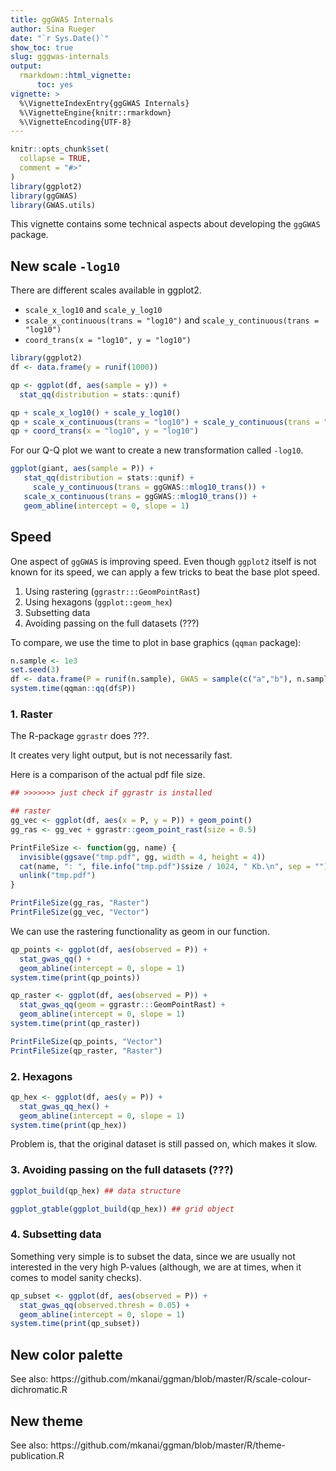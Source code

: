 ```yaml
---
title: ggGWAS Internals
author: Sina Rueger
date: "`r Sys.Date()`"
show_toc: true
slug: gggwas-internals
output: 
  rmarkdown::html_vignette:
      toc: yes
vignette: >
  %\VignetteIndexEntry{ggGWAS Internals}
  %\VignetteEngine{knitr::rmarkdown}
  %\VignetteEncoding{UTF-8}
---
```


```r
knitr::opts_chunk$set(
  collapse = TRUE,
  comment = "#>"
)
library(ggplot2)
library(ggGWAS)
library(GWAS.utils)
```
This vignette contains some technical aspects about developing the `ggGWAS` package. 


## New scale `-log10`

There are different scales available in ggplot2.

- `scale_x_log10` and `scale_y_log10`
- `scale_x_continuous(trans = "log10")` and `scale_y_continuous(trans = "log10")`
- `coord_trans(x = "log10", y = "log10")`

```r
library(ggplot2)
df <- data.frame(y = runif(1000))

qp <- ggplot(df, aes(sample = y)) +
  stat_qq(distribution = stats::qunif)

qp + scale_x_log10() + scale_y_log10()
qp + scale_x_continuous(trans = "log10") + scale_y_continuous(trans = "log10")
qp + coord_trans(x = "log10", y = "log10")

```

For our Q-Q plot we want to create a new transformation called `-log10`. 


```r

ggplot(giant, aes(sample = P)) +
   stat_qq(distribution = stats::qunif) +
     scale_y_continuous(trans = ggGWAS::mlog10_trans()) +
   scale_x_continuous(trans = ggGWAS::mlog10_trans()) +
   geom_abline(intercept = 0, slope = 1)

```


## Speed

One aspect of `ggGWAS` is improving speed. Even though `ggplot2` itself is not known for its speed, we can apply a few tricks to beat the base plot speed. 

1. Using rastering (`ggrastr:::GeomPointRast`)
2. Using hexagons (`ggplot::geom_hex`)
3. Subsetting data
4. Avoiding passing on the full datasets (???)

To compare, we use the time to plot in base graphics (`qqman` package):


```r
n.sample <- 1e3
set.seed(3)
df <- data.frame(P = runif(n.sample), GWAS = sample(c("a","b"), n.sample, replace = TRUE))
system.time(qqman::qq(df$P))
```


### 1. Raster

The R-package `ggrastr` does ???. 

It creates very light output, but is not necessarily fast. 

Here is a comparison of the actual pdf file size.

```r

## >>>>>>> just check if ggrastr is installed

## raster
gg_vec <- ggplot(df, aes(x = P, y = P)) + geom_point()
gg_ras <- gg_vec + ggrastr::geom_point_rast(size = 0.5)

PrintFileSize <- function(gg, name) {
  invisible(ggsave("tmp.pdf", gg, width = 4, height = 4))
  cat(name, ": ", file.info("tmp.pdf")$size / 1024, " Kb.\n", sep = "")
  unlink("tmp.pdf")
}

PrintFileSize(gg_ras, "Raster")
PrintFileSize(gg_vec, "Vector")

```

We can use the rastering functionality as geom in our function. 

```r

qp_points <- ggplot(df, aes(observed = P)) +
  stat_gwas_qq() +
  geom_abline(intercept = 0, slope = 1)
system.time(print(qp_points))

qp_raster <- ggplot(df, aes(observed = P)) +
  stat_gwas_qq(geom = ggrastr:::GeomPointRast) +
  geom_abline(intercept = 0, slope = 1)
system.time(print(qp_raster))

PrintFileSize(qp_points, "Vector")
PrintFileSize(qp_raster, "Raster")


```

### 2. Hexagons

```r

qp_hex <- ggplot(df, aes(y = P)) +
  stat_gwas_qq_hex() +
  geom_abline(intercept = 0, slope = 1)
system.time(print(qp_hex))
```

Problem is, that the original dataset is still passed on, which makes it slow.



### 3. Avoiding passing on the full datasets (???)


```r

ggplot_build(qp_hex) ## data structure

ggplot_gtable(ggplot_build(qp_hex)) ## grid object

```


### 4. Subsetting data

Something very simple is to subset the data, since we are usually not interested in the very high P-values (although, we are at times, when it comes to model sanity checks).


```r
qp_subset <- ggplot(df, aes(observed = P)) +
  stat_gwas_qq(observed.thresh = 0.05) +
  geom_abline(intercept = 0, slope = 1)
system.time(print(qp_subset))


```

## New color palette

See also: https://github.com/mkanai/ggman/blob/master/R/scale-colour-dichromatic.R

## New theme

See also: https://github.com/mkanai/ggman/blob/master/R/theme-publication.R



